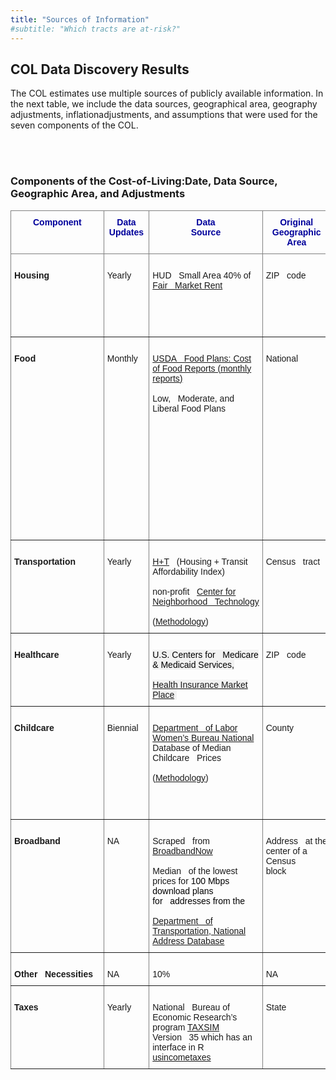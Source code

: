 ```yaml
---
title: "Sources of Information"
#subtitle: "Which tracts are at-risk?"
---
```

## COL Data Discovery Results

The COL estimates use multiple sources of publicly available information.  In the next table, we include the data sources, geographical area, geography adjustments, inflationadjustments, and assumptions that were used for the seven components of the COL.  

<br>
<br>

### Components of the Cost-of-Living:Date, Data Source, Geographic Area, and Adjustments

<style type="text/css">
.tg  {border-collapse:collapse;border-spacing:0;}
.tg td{border-color:black;border-style:solid;border-width:1px;font-family:Arial, sans-serif;font-size:14px;
  overflow:hidden;padding:10px 5px;word-break:normal;}
.tg th{border-color:black;border-style:solid;border-width:1px;font-family:Arial, sans-serif;font-size:14px;
  font-weight:normal;overflow:hidden;padding:10px 5px;word-break:normal;}
.tg .tg-cttg{border-color:inherit;color:#00009b;font-weight:bold;text-align:center;vertical-align:top}
.tg .tg-fymr{border-color:inherit;font-weight:bold;text-align:left;vertical-align:top}
.tg .tg-0pky{border-color:inherit;text-align:left;vertical-align:top}
</style>
<table class="tg">
<thead>
  <tr>
    <th class="tg-cttg"><span style="font-weight:bold">Component    </span></th>
    <th class="tg-cttg">Data <br>Updates    </th>
    <th class="tg-cttg">Data<br>Source</th>
    <th class="tg-cttg">Original <br>Geographic <br>Area</th>
    <th class="tg-cttg">Geographic<br>Area<br>Adjustment</th>
    <th class="tg-cttg">Inflation<br>(Time)<br>Adjustment</th>
    <th class="tg-cttg">Final<br>Geographic <br>Area</th>
  </tr>
</thead>
<tbody>
  <tr>
    <td class="tg-fymr">&nbsp;&nbsp;&nbsp;<br>Housing&nbsp;&nbsp;&nbsp;</td>
    <td class="tg-0pky">&nbsp;&nbsp;&nbsp;<br>Yearly&nbsp;&nbsp;&nbsp;</td>
    <td class="tg-0pky">&nbsp;&nbsp;&nbsp;<br>HUD&nbsp;&nbsp;&nbsp;Small Area 40% of <a href="https://www.huduser.gov/portal/datasets/fmr/smallarea/index.html">Fair&nbsp;&nbsp;&nbsp;Market Rent</a>&nbsp;&nbsp;&nbsp;&nbsp;</td>
    <td class="tg-0pky">&nbsp;&nbsp;&nbsp;<br>ZIP&nbsp;&nbsp;&nbsp;code<br>&nbsp;&nbsp;&nbsp;<br> &nbsp;&nbsp;&nbsp;</td>
    <td class="tg-0pky">&nbsp;&nbsp;&nbsp;<br>ZIPS&nbsp;&nbsp;&nbsp;codes are distributed to census tracts based on demographic data&nbsp;&nbsp;&nbsp;</td>
    <td class="tg-0pky">&nbsp;&nbsp;&nbsp;<br>NA&nbsp;&nbsp;&nbsp;</td>
    <td class="tg-0pky">&nbsp;&nbsp;&nbsp;<br>Census&nbsp;&nbsp;&nbsp;<br>&nbsp;&nbsp;&nbsp;<br>tract&nbsp;&nbsp;&nbsp;</td>
  </tr>
  <tr>
    <td class="tg-fymr">&nbsp;&nbsp;&nbsp;<br>Food&nbsp;&nbsp;&nbsp;</td>
    <td class="tg-0pky">&nbsp;&nbsp;&nbsp;<br>Monthly&nbsp;&nbsp;&nbsp;</td>
    <td class="tg-0pky">&nbsp;&nbsp;&nbsp;<br><a href="https://www.fns.usda.gov/cnpp/usda-food-plans-cost-food-reports-monthly-reports">USDA&nbsp;&nbsp;&nbsp;Food Plans: Cost of Food Reports (monthly reports)</a><br>&nbsp;&nbsp;&nbsp;<br>Low,&nbsp;&nbsp;&nbsp;Moderate, and Liberal Food Plans&nbsp;&nbsp;&nbsp;</td>
    <td class="tg-0pky">&nbsp;&nbsp;&nbsp;<br>National&nbsp;&nbsp;&nbsp;&nbsp;&nbsp;&nbsp;</td>
    <td class="tg-0pky">&nbsp;&nbsp;&nbsp;<br>National&nbsp;&nbsp;&nbsp;adjusted to the county level using 2020 Feeding America’s Map the Meal Gap&nbsp;&nbsp;&nbsp;estimates at the county and independent city level&nbsp;&nbsp;&nbsp;</td>
    <td class="tg-0pky">&nbsp;&nbsp;&nbsp;<br><a href="https://www.bls.gov/regions/mid-atlantic/news-release/consumerpriceindex_washingtondc.htm#ro3xg01wbu.f.1">Consumer&nbsp;&nbsp;&nbsp;Price Index, Washington-Arlington-Alexandria area – November 2022</a>;<br>&nbsp;&nbsp;&nbsp;<br><a href="https://www.bls.gov/regions/mid-atlantic/news-release/2021/consumerpriceindex_washingtondc_20211210.htm">Consumer&nbsp;&nbsp;&nbsp;Price Index, Washington-Arlington-Alexandria area – November 2021</a><br>&nbsp;&nbsp;&nbsp;<br>(used&nbsp;&nbsp;&nbsp;to adjust the 2020 Feeding America’s Map the Meal Gap data)&nbsp;&nbsp;&nbsp;</td>
    <td class="tg-0pky">&nbsp;&nbsp;&nbsp;<br>County&nbsp;&nbsp;&nbsp;</td>
  </tr>
  <tr>
    <td class="tg-fymr">&nbsp;&nbsp;&nbsp;<br>Transportation&nbsp;&nbsp;&nbsp;</td>
    <td class="tg-0pky">&nbsp;&nbsp;&nbsp;<br>Yearly&nbsp;&nbsp;&nbsp;</td>
    <td class="tg-0pky">&nbsp;&nbsp;&nbsp;<br><a href="https://htaindex.cnt.org/">H+T</a>&nbsp;&nbsp;&nbsp;(Housing + Transit Affordability Index) <br>&nbsp;&nbsp;&nbsp;<br>non-profit&nbsp;&nbsp;&nbsp;<a href="https://cnt.org/">Center for Neighborhood&nbsp;&nbsp;&nbsp;Technology</a><br>&nbsp;&nbsp;&nbsp;<br>(<a href="https://htaindex.cnt.org/about/method-2022.pdf">Methodology</a>)&nbsp;&nbsp;&nbsp;</td>
    <td class="tg-0pky">&nbsp;&nbsp;&nbsp;<br>Census&nbsp;&nbsp;&nbsp;tract&nbsp;&nbsp;&nbsp;</td>
    <td class="tg-0pky">&nbsp;&nbsp;&nbsp;<br>NA&nbsp;&nbsp;&nbsp;</td>
    <td class="tg-0pky">&nbsp;&nbsp;&nbsp;<br>NA&nbsp;&nbsp;&nbsp;</td>
    <td class="tg-0pky">&nbsp;&nbsp;&nbsp;<br>Census&nbsp;&nbsp;&nbsp;<br>&nbsp;&nbsp;&nbsp;<br>tract&nbsp;&nbsp;&nbsp;</td>
  </tr>
  <tr>
    <td class="tg-fymr">&nbsp;&nbsp;&nbsp;<br>Healthcare&nbsp;&nbsp;&nbsp;</td>
    <td class="tg-0pky">&nbsp;&nbsp;&nbsp;<br>Yearly&nbsp;&nbsp;&nbsp;</td>
    <td class="tg-0pky">&nbsp;&nbsp;&nbsp;<br><span style="color:black;background-color:#F2F2F2">U.S. Centers for&nbsp;&nbsp;&nbsp;Medicare &amp; Medicaid Services,</span><br>&nbsp;&nbsp;&nbsp;<br><a href="https://www.healthcare.gov/apply-and-enroll/how-to-apply/"><span style="background-color:#F2F2F2">Health Insurance Market Place</span></a><span style="color:black;background-color:#F2F2F2"> </span>&nbsp;&nbsp;&nbsp;</td>
    <td class="tg-0pky">&nbsp;&nbsp;&nbsp;<br>ZIP&nbsp;&nbsp;&nbsp;code<br>&nbsp;&nbsp;&nbsp;<br> &nbsp;&nbsp;&nbsp;</td>
    <td class="tg-0pky">&nbsp;&nbsp;&nbsp;<br>NA&nbsp;&nbsp;&nbsp;</td>
    <td class="tg-0pky">&nbsp;&nbsp;&nbsp;<br>NA&nbsp;&nbsp;&nbsp;</td>
    <td class="tg-0pky">&nbsp;&nbsp;&nbsp;<br>County&nbsp;&nbsp;&nbsp;</td>
  </tr>
  <tr>
    <td class="tg-fymr">&nbsp;&nbsp;&nbsp;<br>Childcare&nbsp;&nbsp;&nbsp;</td>
    <td class="tg-0pky">&nbsp;&nbsp;&nbsp;<br>Biennial&nbsp;&nbsp;&nbsp;</td>
    <td class="tg-0pky">&nbsp;&nbsp;&nbsp;<br><a href="https://www.dol.gov/agencies/wb/topics/featured-childcare">Department&nbsp;&nbsp;&nbsp;of Labor Women’s Bureau National</a> Database of Median Childcare&nbsp;&nbsp;&nbsp;Prices <br>&nbsp;&nbsp;&nbsp;<br>(<a href="https://www.dol.gov/sites/dolgov/files/WB/media/NationalDatabaseofChildcarePricesTechnicalGuideFinal.pdf">Methodology</a>)&nbsp;&nbsp;&nbsp;</td>
    <td class="tg-0pky">&nbsp;&nbsp;&nbsp;<br>County&nbsp;&nbsp;&nbsp;</td>
    <td class="tg-0pky">&nbsp;&nbsp;&nbsp;<br>NA&nbsp;&nbsp;&nbsp;</td>
    <td class="tg-0pky">&nbsp;&nbsp;&nbsp;<br>Department&nbsp;&nbsp;&nbsp;of Labor Women’s Bureau National Methodology used to impute the Washington,&nbsp;&nbsp;&nbsp;D.C. child care area cost from 2012 to 2022&nbsp;&nbsp;&nbsp;</td>
    <td class="tg-0pky">&nbsp;&nbsp;&nbsp;<br>County&nbsp;&nbsp;&nbsp;</td>
  </tr>
  <tr>
    <td class="tg-fymr">&nbsp;&nbsp;&nbsp;<br>Broadband&nbsp;&nbsp;&nbsp;</td>
    <td class="tg-0pky">&nbsp;&nbsp;&nbsp;<br>NA&nbsp;&nbsp;&nbsp;</td>
    <td class="tg-0pky">&nbsp;&nbsp;&nbsp;<br>Scraped&nbsp;&nbsp;&nbsp;from <a href="https://broadbandnow.com/">BroadbandNow</a><br>&nbsp;&nbsp;&nbsp;<br>Median&nbsp;&nbsp;&nbsp;of the lowest prices for <span style="color:black">100 Mbps download plans for&nbsp;&nbsp;&nbsp;addresses from the</span><br>&nbsp;&nbsp;&nbsp;<br><a href="https://www.transportation.gov/gis/national-address-database">Department&nbsp;&nbsp;&nbsp;of Transportation, National Address Database</a>&nbsp;&nbsp;&nbsp;</td>
    <td class="tg-0pky">&nbsp;&nbsp;&nbsp;<br>Address&nbsp;&nbsp;&nbsp;at the center of a Census block&nbsp;&nbsp;&nbsp;&nbsp;</td>
    <td class="tg-0pky">&nbsp;&nbsp;&nbsp;<br>NA&nbsp;&nbsp;&nbsp;</td>
    <td class="tg-0pky">&nbsp;&nbsp;&nbsp;<br>NA&nbsp;&nbsp;&nbsp;</td>
    <td class="tg-0pky">&nbsp;&nbsp;&nbsp;<br>Census&nbsp;&nbsp;&nbsp;tract&nbsp;&nbsp;&nbsp;</td>
  </tr>
  <tr>
    <td class="tg-fymr">&nbsp;&nbsp;&nbsp;<br>Other&nbsp;&nbsp;&nbsp;Necessities&nbsp;&nbsp;&nbsp;</td>
    <td class="tg-0pky">&nbsp;&nbsp;&nbsp;<br>NA&nbsp;&nbsp;&nbsp;</td>
    <td class="tg-0pky">&nbsp;&nbsp;&nbsp;<br>10%&nbsp;&nbsp;&nbsp;&nbsp;&nbsp;&nbsp;</td>
    <td class="tg-0pky">&nbsp;&nbsp;&nbsp;<br>NA&nbsp;&nbsp;&nbsp;</td>
    <td class="tg-0pky">&nbsp;&nbsp;&nbsp;<br>NA&nbsp;&nbsp;&nbsp;</td>
    <td class="tg-0pky">&nbsp;&nbsp;&nbsp;<br>NA&nbsp;&nbsp;&nbsp;</td>
    <td class="tg-0pky">&nbsp;&nbsp;&nbsp;<br>NA&nbsp;&nbsp;&nbsp;</td>
  </tr>
  <tr>
    <td class="tg-fymr">&nbsp;&nbsp;&nbsp;<br>Taxes&nbsp;&nbsp;&nbsp;</td>
    <td class="tg-0pky">&nbsp;&nbsp;&nbsp;<br>Yearly&nbsp;&nbsp;&nbsp;</td>
    <td class="tg-0pky">&nbsp;&nbsp;&nbsp;<br>National&nbsp;&nbsp;&nbsp;Bureau of Economic Research’s program <a href="http://taxsim.nber.org/taxsim35/">TAXSIM</a> Version&nbsp;&nbsp;&nbsp;35 which has an interface in R <a href="https://cran.rstudio.com/web/packages/usincometaxes/vignettes/using-usincometaxes.html">usincometaxes</a>&nbsp;&nbsp;&nbsp;</td>
    <td class="tg-0pky">&nbsp;&nbsp;&nbsp;<br>State&nbsp;&nbsp;&nbsp;</td>
    <td class="tg-0pky">&nbsp;&nbsp;&nbsp;<br>NA&nbsp;&nbsp;&nbsp;</td>
    <td class="tg-0pky">&nbsp;&nbsp;&nbsp;<br>NA&nbsp;&nbsp;&nbsp;</td>
    <td class="tg-0pky">&nbsp;&nbsp;&nbsp;<br>State&nbsp;&nbsp;&nbsp;</td>
  </tr>
</tbody>
</table>
